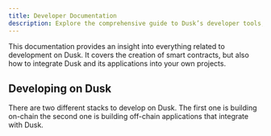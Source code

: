 ```yaml
---
title: Developer Documentation
description: Explore the comprehensive guide to Dusk’s developer tools, use-cases and know-how.
---
```


This documentation provides an insight into everything related to development on Dusk. It covers the creation of smart contracts, but also how to integrate Dusk and its applications into your own projects.

## Developing on Dusk

There are two different stacks to develop on Dusk. The first one is building on-chain the second one is building off-chain applications that integrate with Dusk.

<CardGrid>
        <LinkCard title="Smart Contracts" href="/developer/smart-contract/introduction" description="Writing smart contracts for Dusk"/>
        <LinkCard title="Integrate with Dusk" href="/developer/integrations/introduction" description="Integrate your applications with Dusk"/>
        <LinkCard title="Dusk Improvement Proposals" href="/developer/contribute/dips" description="Contribute to the core protocol development"/>
</CardGrid>
